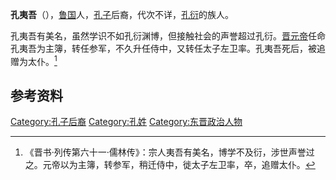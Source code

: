 '''孔夷吾'''（{{bd|？||？||}}），[[鲁郡|鲁国]]人，[[孔子|孔子]]后裔，代次不详，[[孔衍_(晋朝)|孔衍]]的族人。

孔夷吾有美名，虽然学识不如孔衍渊博，但接触社会的声誉超过孔衍。[[晋元帝|晋元帝]]任命孔夷吾为主簿，转任参军，不久升任侍中，又转任太子左卫率。孔夷吾死后，被追赠为太仆。<ref>《晋书·列传第六十一·儒林传》：宗人夷吾有美名，博学不及衍，涉世声誉过之。元帝以为主簿，转参军，稍迁侍中，徙太子左卫率，卒，追赠太仆。</ref>

==参考资料==
{{reflist}}

[[Category:孔子后裔|Category:孔子后裔]]
[[Category:孔姓|Category:孔姓]]
[[Category:东晋政治人物|Category:东晋政治人物]]